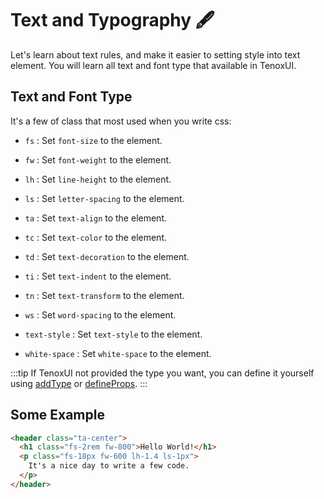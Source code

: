 
# Text and Typography 🖋️

Let's learn about text rules, and make it easier to setting style into text element. You will learn all text and font type that available in TenoxUI.

## Text and Font Type

It's a few of class that most used when you write css:

- `fs` : Set `font-size` to the element.

- `fw` : Set `font-weight` to the element.

- `lh` : Set `line-height` to the element.

- `ls` : Set `letter-spacing` to the element.

- `ta` : Set `text-align` to the element.

- `tc` : Set `text-color` to the element.

- `td` : Set `text-decoration` to the element.

- `ti` : Set `text-indent` to the element.

- `tn` : Set `text-transform` to the element.

- `ws` : Set `word-spacing` to the element.

- `text-style` : Set `text-style` to the element.

- `white-space` : Set `white-space` to the element.

:::tip
If TenoxUI not provided the type you want, you can define it yourself using [addType](/docs/function/addtype) or [defineProps](/docs/function/define-props).
:::

## Some Example

```html title='index.html'
<header class="ta-center">
  <h1 class="fs-2rem fw-800">Hello World!</h1>
  <p class="fs-18px fw-600 lh-1.4 ls-1px">
    It's a nice day to write a few code.
  </p>
</header>
```
